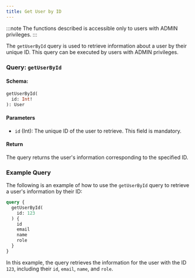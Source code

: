 ```yaml
---
title: Get User by ID
---
```



:::note
The functions described is accessible only to users with ADMIN privileges.
:::

The `getUserById` query is used to retrieve information about a user by their unique ID. This query can be executed by users with ADMIN privileges.

### Query: `getUserById`

#### Schema:
```graphql
getUserById(
  id: Int!
): User
```

#### Parameters

- `id` (Int): The unique ID of the user to retrieve. This field is mandatory.

#### Return

The query returns the user's information corresponding to the specified ID.

### Example Query

The following is an example of how to use the `getUserById` query to retrieve a user's information by their ID:

```graphql
query {
  getUserById(
    id: 123
  ) {
    id
    email
    name
    role
  }
}
```

In this example, the query retrieves the information for the user with the ID `123`, including their `id`, `email`, `name`, and `role`.